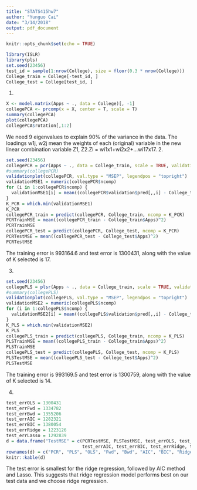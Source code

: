 ```yaml
---
title: "STATS415hw7"
author: "Yunguo Cai"
date: "3/14/2018"
output: pdf_document
---
```


```r
knitr::opts_chunk$set(echo = TRUE)
```

```r
library(ISLR)
library(pls)
set.seed(23456)
test_id = sample(1:nrow(College), size = floor(0.3 * nrow(College)))
College_train = College[-test_id, ]
College_test = College[test_id, ]
```
1.
```r
X <- model.matrix(Apps ~ ., data = College)[, -1] 
collegePCA <- prcomp(x = X, center = T, scale = T)
summary(collegePCA)
plot(collegePCA)
collegePCA$rotation[,1:2]
```
We need 9 eigenvalues to explain 90% of the variance in the data.
The loadings w1j, w2j mean the weights of each (original) variable in the new linear combination variable Z1, Z2.Zi = wi1x1+wi2x2+...wi17x17.
2.
```r
set.seed(23456)
collegePCR = pcr(Apps ~ ., data = College_train, scale = TRUE, validation = "CV")
#summary(collegePCR)
validationplot(collegePCR, val.type = "MSEP", legendpos = "topright")
validationMSE1 = numeric(collegePCR$ncomp)
for (i in 1:collegePCR$ncomp) {
  validationMSE1[i] = mean((collegePCR$validation$pred[,,i] - College_train$Apps)^2)
}
K_PCR = which.min(validationMSE1)
K_PCR
collegePCR_train = predict(collegePCR, College_train, ncomp = K_PCR)
PCRTrainMSE = mean((collegePCR_train - College_train$Apps)^2)
PCRTrainMSE
collegePCR_test = predict(collegePCR, College_test, ncomp = K_PCR)
PCRTestMSE = mean((collegePCR_test - College_test$Apps)^2)
PCRTestMSE
```

The training error is 993164.6 and test error is 1300431, along with the value of K selected is 17.

3.
```r
set.seed(23456)
collegePLS = plsr(Apps ~ ., data = College_train, scale = TRUE, validation = "CV")
#summary(collegePLS)
validationplot(collegePLS, val.type = "MSEP", legendpos = "topright")
validationMSE2 = numeric(collegePLS$ncomp)
for (i in 1:collegePLS$ncomp) {
  validationMSE2[i] = mean((collegePLS$validation$pred[,,i] - College_train$Apps)^2)
}
K_PLS = which.min(validationMSE2)
K_PLS
collegePLS_train = predict(collegePLS, College_train, ncomp = K_PLS)
PLSTrainMSE = mean((collegePLS_train - College_train$Apps)^2)
PLSTrainMSE
collegePLS_test = predict(collegePLS, College_test, ncomp = K_PLS)
PLSTestMSE = mean((collegePLS_test - College_test$Apps)^2)
PLSTestMSE
```

The training error is 993169.5 and test error is 1300759, along with the value of K selected is 14.

4.
```r
test_errOLS = 1300431
test_errFwd = 1334782
test_errBwd = 1355206
test_errAIC = 1282321
test_errBIC = 1380054
test_errRidge = 1223126
test_errLasso = 1292839
d = data.frame("TestMSE" = c(PCRTestMSE, PLSTestMSE, test_errOLS, test_errFwd, test_errBwd, 
                             test_errAIC, test_errBIC, test_errRidge, test_errLasso)) 
rownames(d) = c("PCR", "PLS", "OLS", "Fwd", "Bwd", "AIC", "BIC", "Ridge", "Lasso")
knitr::kable(d)
```
The test error is smallest for the ridge regression, followed by AIC method and Lasso. This suggests that ridge regression model performs best on our test data and we choose ridge regression.


